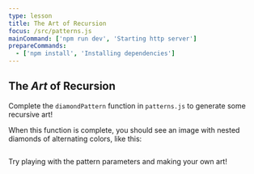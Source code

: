 ```yaml
---
type: lesson
title: The Art of Recursion
focus: /src/patterns.js
mainCommand: ['npm run dev', 'Starting http server']
prepareCommands:
  - ['npm install', 'Installing dependencies']
---
```



## The _Art_ of Recursion

Complete the `diamondPattern` function in `patterns.js` to generate some recursive art! 

 When this function is complete, you should see an image with nested diamonds of alternating colors, like this: 

<p class="w-50 m-auto">

<Image name='diamonds' />

</p>

Try playing with the pattern parameters and making your own art!
